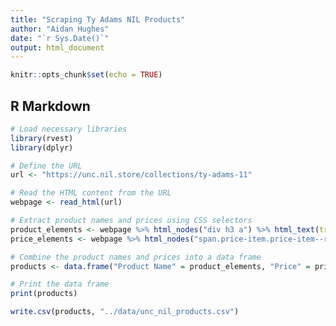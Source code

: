 ```yaml
---
title: "Scraping Ty Adams NIL Products"
author: "Aidan Hughes"
date: "`r Sys.Date()`"
output: html_document
---
```


```r
knitr::opts_chunk$set(echo = TRUE)
```

## R Markdown

```r

# Load necessary libraries
library(rvest)
library(dplyr)

```

```r
# Define the URL
url <- "https://unc.nil.store/collections/ty-adams-11"
```

```r
# Read the HTML content from the URL
webpage <- read_html(url)
```

```r

# Extract product names and prices using CSS selectors
product_elements <- webpage %>% html_nodes("div h3 a") %>% html_text(trim = TRUE)
price_elements <- webpage %>% html_nodes("span.price-item.price-item--regular") %>% html_text(trim = TRUE)

```

```r

# Combine the product names and prices into a data frame
products <- data.frame("Product Name" = product_elements, "Price" = price_elements)

# Print the data frame
print(products)


```

```r
write.csv(products, "../data/unc_nil_products.csv")

```
